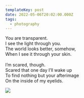 ```yaml
---
templateKey: post
date: 2022-05-06T20:02:00.000Z
tags:
  - photography
---
```

You are transparent.<br/>
I see the light through you.<br/>
The world looks better, somehow,<br/>
When I see it through your skin.<br/><br/>
I’m scared, though.<br/>
Scared that one day I’ll wake up<br/>
To find nothing but your afterimage<br/>
On the inside of my eyelids.

![](../../assets/photos/20220506-IMG_1591.jpg)
